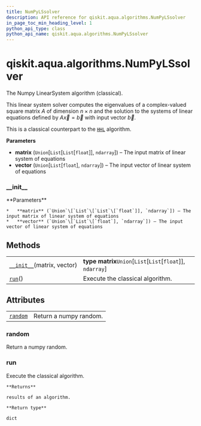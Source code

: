```yaml
---
title: NumPyLSsolver
description: API reference for qiskit.aqua.algorithms.NumPyLSsolver
in_page_toc_min_heading_level: 1
python_api_type: class
python_api_name: qiskit.aqua.algorithms.NumPyLSsolver
---
```


# qiskit.aqua.algorithms.NumPyLSsolver

<Class id="qiskit.aqua.algorithms.NumPyLSsolver" isDedicatedPage={true} github="https://github.com/qiskit-community/qiskit-aqua/tree/stable/0.9/qiskit/aqua/algorithms/linear_solvers/numpy_ls_solver.py" signature="NumPyLSsolver(matrix, vector)" modifiers="class">
  The Numpy LinearSystem algorithm (classical).

  This linear system solver computes the eigenvalues of a complex-valued square matrix $A$ of dimension $n \times n$ and the solution to the systems of linear equations defined by $A\overrightarrow{x}=\overrightarrow{b}$ with input vector $\overrightarrow{b}$.

  This is a classical counterpart to the [`HHL`](qiskit.aqua.algorithms.HHL "qiskit.aqua.algorithms.HHL") algorithm.

  **Parameters**

  *   **matrix** (`Union`\[`List`\[`List`\[`float`]], `ndarray`]) – The input matrix of linear system of equations
  *   **vector** (`Union`\[`List`\[`float`], `ndarray`]) – The input vector of linear system of equations

  ### \_\_init\_\_

  <Function id="qiskit.aqua.algorithms.NumPyLSsolver.__init__" signature="__init__(matrix, vector)">
    **Parameters**

    *   **matrix** (`Union`\[`List`\[`List`\[`float`]], `ndarray`]) – The input matrix of linear system of equations
    *   **vector** (`Union`\[`List`\[`float`], `ndarray`]) – The input vector of linear system of equations
  </Function>

  ## Methods

  |                                                                                                                              |                                                               |
  | ---------------------------------------------------------------------------------------------------------------------------- | ------------------------------------------------------------- |
  | [`__init__`](#qiskit.aqua.algorithms.NumPyLSsolver.__init__ "qiskit.aqua.algorithms.NumPyLSsolver.__init__")(matrix, vector) | **type matrix**`Union`\[`List`\[`List`\[`float`]], `ndarray`] |
  | [`run`](#qiskit.aqua.algorithms.NumPyLSsolver.run "qiskit.aqua.algorithms.NumPyLSsolver.run")()                              | Execute the classical algorithm.                              |

  ## Attributes

  |                                                                                                        |                        |
  | ------------------------------------------------------------------------------------------------------ | ---------------------- |
  | [`random`](#qiskit.aqua.algorithms.NumPyLSsolver.random "qiskit.aqua.algorithms.NumPyLSsolver.random") | Return a numpy random. |

  ### random

  <Function id="qiskit.aqua.algorithms.NumPyLSsolver.random" signature="random" modifiers="property">
    Return a numpy random.
  </Function>

  ### run

  <Function id="qiskit.aqua.algorithms.NumPyLSsolver.run" signature="run()">
    Execute the classical algorithm.

    **Returns**

    results of an algorithm.

    **Return type**

    dict
  </Function>
</Class>

